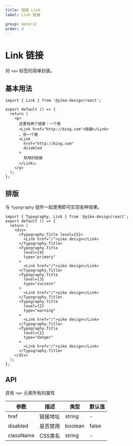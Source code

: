 ```yaml
---
title: 链接 Link
label: Link 链接

group: General
order: 4
---
```


# Link 链接

对 `<a>` 标签的简单封装。

## 基本用法

```tsx
import { Link } from '@yike-design/react';

export default () => {
  return (
    <p>
      这里有两个链接：一个是
      <Link href="http://bing.com">链接</Link>
      ，另一个是
      <Link
        href="http://bing.com"
        disabled
      >
        禁用的链接
      </Link>。
    </p>
  );
};
```

## 排版

与 `Typography` 组件一起使用即可实现各种效果。

```tsx
import { Typography, Link } from '@yike-design/react';
export default () => {
  return (
    <div>
      <Typography.Title level={5}>
        <Link href="/">yike design</Link>
      </Typography.Title>
      <Typography.Title
        level={4}
        type="primary"
      >
        <Link href="/">yike design</Link>
      </Typography.Title>
      <Typography.Title
        level={3}
        type="success"
      >
        <Link href="/">yike design</Link>
      </Typography.Title>
      <Typography.Title
        level={2}
        type="warning"
      >
        <Link href="/">yike design</Link>
      </Typography.Title>
      <Typography.Title
        level={1}
        type="danger"
      >
        <Link href="/">yike design</Link>
      </Typography.Title>
    </div>
  );
};
```

## API

具有 `<a>` 元素所有的属性

| 参数      | 描述     | 类型    | 默认值 |
| --------- | -------- | ------- | ------ |
| href      | 链接地址 | string  | -      |
| disabled  | 是否禁用 | boolean | false  |
| className | CSS类名  | string  | -      |
